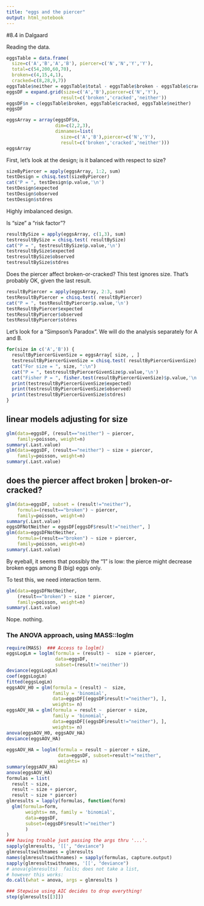 ```yaml
---
title: "eggs and the piercer"
output: html_notebook
---
```


#8.4 in Dalgaard

Reading the data.
```r
eggsTable = data.frame(
  size=c('A','B','A','B'), piercer=c('N','N','Y','Y'),
  total=c(54,200,60,70), 
  broken=c(4,15,4,1), 
  cracked=c(8,28,9,7))
eggsTable$neither = eggsTable$total - eggsTable$broken - eggsTable$cracked
eggsDF = expand.grid(size=c('A','B'),piercer=c('N','Y'),
                    result=c('broken','cracked','neither'))
eggsDF$n = c(eggsTable$broken, eggsTable$cracked, eggsTable$neither)
eggsDF
```
```r
eggsArray = array(eggsDF$n, 
                  dim=c(2,2,3), 
                  dimnames=list(
                    size=c('A','B'),piercer=c('N','Y'),
                    result=c('broken','cracked','neither')))
eggsArray
```

First, let's look at the design; is it balanced with respect to size?

```r
sizeByPiercer = apply(eggsArray, 1:2, sum)
testDesign = chisq.test(sizeByPiercer)
cat("P = ", testDesign$p.value,'\n')
testDesign$expected
testDesign$observed
testDesign$stdres
```

Highly imbalanced design.

Is "size" a "risk factor"?
```r
resultBySize = apply(eggsArray, c(1,3), sum)
testresultBySize = chisq.test( resultBySize)
cat("P = ", testresultBySize$p.value,'\n')
testresultBySize$expected
testresultBySize$observed
testresultBySize$stdres
```

Does the piercer affect broken-or-cracked?
This test ignores size. That's probably OK, given the last result. 

```r
resultByPiercer = apply(eggsArray, 2:3, sum)
testResultByPiercer = chisq.test( resultByPiercer)
cat("P = ", testResultByPiercer$p.value,'\n')
testResultByPiercer$expected
testResultByPiercer$observed
testResultByPiercer$stdres
```

Let's look for a "Simpson's Paradox".
We will do the analysis separately for A and B.


```r
for(size in c('A','B')) {
  resultByPiercerGivenSize = eggsArray[ size, , ]
  testresultByPiercerGivenSize = chisq.test( resultByPiercerGivenSize)
  cat("For size = ", size, ":\n")
  cat("P = ", testresultByPiercerGivenSize$p.value,'\n')
  cat("Fisher P = ", fisher.test(resultByPiercerGivenSize)$p.value,'\n')
  print(testresultByPiercerGivenSize$expected)
  print(testresultByPiercerGivenSize$observed)
  print(testresultByPiercerGivenSize$stdres)
}
```

## linear models adjusting for size

```r
glm(data=eggsDF, (result=="neither") ~ piercer,
    family=poisson, weight=n)
summary(.Last.value)
glm(data=eggsDF, (result=="neither") ~ size + piercer,
    family=poisson, weight=n)
summary(.Last.value)

```

## does the piercer affect broken | broken-or-cracked?
```r
glm(data=eggsDF, subset = (result!="neither"), 
    formula=(result=="broken") ~ piercer,
    family=poisson, weight=n)
summary(.Last.value)
eggsDFNotNeither = eggsDF[eggsDF$result!="neither", ]
glm(data=eggsDFNotNeither, 
    formula=(result=="broken") ~ size + piercer,
    family=poisson, weight=n)
summary(.Last.value)
```

By eyeball, it seems that possibly the "1" is low: 
the pierce might decrease broken eggs among B (big) eggs only.

To test this, we need interaction term. 

```r
glm(data=eggsDFNotNeither, 
    (result=="broken") ~ size * piercer,
    family=poisson, weight=n)
summary(.Last.value) 
```

Nope. nothing.

### The ANOVA approach, using MASS::loglm
```r
require(MASS)  ### Access to loglm()
eggsLogLm = loglm(formula = (result) ~  size + piercer,
                  data=eggsDF,
                  subset=(result!='neither'))
deviance(eggsLogLm)
coef(eggsLogLm)
fitted(eggsLogLm)
eggsAOV_H0 = glm(formula = (result) ~  size, 
                 family = 'binomial',
                 data=eggsDF[(eggsDF$result!="neither"), ], 
                 weights= n)
eggsAOV_HA = glm(formula = result ~  piercer + size, 
                 family = 'binomial',
                 data=eggsDF[(eggsDF$result!="neither"), ], 
                 weights= n)
anova(eggsAOV_H0, eggsAOV_HA)
deviance(eggsAOV_HA)
  
eggsAOV_HA = loglm(formula = result ~ piercer + size,
                   data=eggsDF, subset=result!="neither",
                   weights= n)
summary(eggsAOV_HA)
anova(eggsAOV_HA)
formulas = list(
  result ~ size,
  result ~ size + piercer,
  result ~ size * piercer)
glmresults = lapply(formulas, function(form)
  glm(formula=form,
       weights= nn, family = 'binomial',
       data=eggsDF, 
       subset=(eggsDF$result!="neither") 
       )
)
### having trouble just passing the args thru '...'.
sapply(glmresults, '[[', "deviance")
glmresultswithnames = glmresults
names(glmresultswithnames) = sapply(formulas, capture.output)
sapply(glmresultswithnames, '[[', "deviance")
# anova(glmresults)  fails; does not take a list,
# however this works:
do.call(what = anova, args = glmresults )

### Stepwise using AIC decides to drop everything!
step(glmresults[[3]])
```
